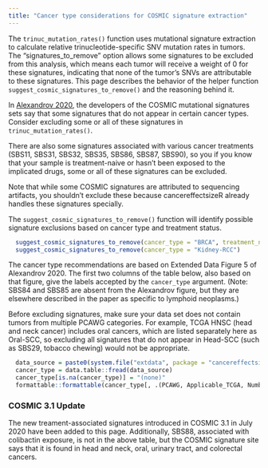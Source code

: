 ```yaml
---
title: "Cancer type considerations for COSMIC signature extraction"
---
```

The `trinuc_mutation_rates()` function uses mutational signature extraction to calculate relative trinucleotide-specific SNV mutation rates in tumors. The "signatures_to_remove" option allows some signatures to be excluded from this analysis, which means each tumor will receive a weight of 0 for these signatures, indicating that none of the tumor's SNVs are attributable to these signatures. This page describes the behavior of the helper function `suggest_cosmic_signatures_to_remove()` and the reasoning behind it.

In [Alexandrov 2020](https://doi.org/10.1038/s41586-020-1943-3), the developers of the COSMIC mutational signatures sets say that some signatures that do not appear in certain cancer types. Consider excluding some or all of these signatures in `trinuc_mutation_rates()`.

There are also some signatures associated with various cancer treatments (SBS11, SBS31, SBS32, SBS35, SBS86, SBS87, SBS90), so you if you know that your sample is treatment-naive or hasn't been exposed to the implicated drugs, some or all of these signatures can be excluded.

Note that while some COSMIC signatures are attributed to sequencing artifacts, you shouldn't exclude these because cancereffectsizeR already handles these signatures specially.


The `suggest_cosmic_signatures_to_remove()` function will identify possible signature exclusions based on
cancer type and treatment status.
```r
  suggest_cosmic_signatures_to_remove(cancer_type = "BRCA", treatment_naive = TRUE)
  suggest_cosmic_signatures_to_remove(cancer_type = "Kidney-RCC")
```

The cancer type recommendations are based on Extended Data Figure 5 of Alexandrov 2020. The first two columns of the table below, also based on that figure, give the labels accepted by the `cancer_type` argument. (Note: SBS84 and SBS85 are absent from the Alexandrov figure, but they are elsewhere described in the paper as specific to lymphoid neoplasms.)

Before excluding signatures, make sure your data set does not contain tumors from multiple PCAWG categories. For example, TCGA HNSC (head and neck cancer) includes oral cancers, which are listed separately here as Oral-SCC, so excluding all signatures that do not appear in Head-SCC (such as SBS29, tobacco chewing) would not be appropriate.  

```r
  data_source = paste0(system.file("extdata", package = "cancereffectsizeR"), '/COSMIC_v3_signatures_by_cancer_type.txt')
  cancer_type = data.table::fread(data_source)
  cancer_type[is.na(cancer_type)] = "(none)"
  formattable::formattable(cancer_type[, .(PCAWG, Applicable_TCGA, Number_of_tumors, Description)])
```

### COSMIC 3.1 Update
The new treament-associated signatures introduced in COSMIC 3.1 in July 2020 have been added to this page. 
Additionally, SBS88, associated with colibactin exposure, is not in the above table, but the COSMIC signature
site says that it is found in head and neck, oral, urinary tract, and colorectal cancers.

